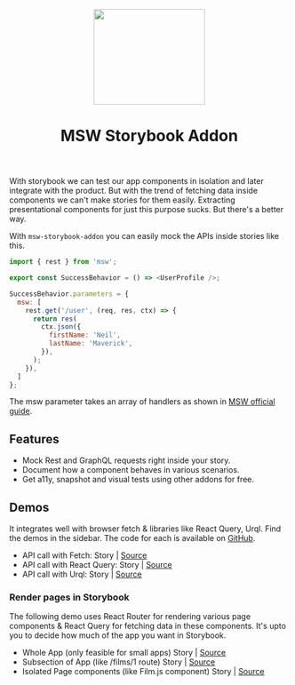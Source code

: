 
<Meta title="Guides/Introduction" />

<header className="introduction-header">
  <img src="https://msw-sb.netlify.app/logo.png" width="200" height="172" />
  <h1>MSW Storybook Addon</h1>
</header>

With storybook we can test our app components in isolation and later integrate with the product. But with the trend of fetching data inside components we can't make stories for them easily. Extracting presentational components for just this purpose sucks. But there's a better way.

With `msw-storybook-addon` you can easily mock the APIs inside stories like this.

```js
import { rest } from 'msw';

export const SuccessBehavior = () => <UserProfile />;

SuccessBehavior.parameters = {
  msw: [
    rest.get('/user', (req, res, ctx) => {
      return res(
        ctx.json({
          firstName: 'Neil',
          lastName: 'Maverick',
        }),
      );
    }),
  ]
};
```

The msw parameter takes an array of handlers as shown in [MSW official guide](https://mswjs.io/docs/getting-started/mocks/rest-api).

## Features

* Mock Rest and GraphQL requests right inside your story.
* Document how a component behaves in various scenarios.
* Get a11y, snapshot and visual tests using other addons for free.

## Demos
It integrates well with browser fetch & libraries like React Query, Urql. Find the demos in the sidebar.
The code for each is available on [GitHub](https://github.com/itaditya/msw-storybook-addon).

* API call with Fetch: <LinkTo className="introduction-demo-link" kind="Demos/Fetch" story="mocked-success">Story</LinkTo> | [Source](https://github.com/itaditya/msw-storybook-addon/blob/master/packages/docs/src/demos/fetch/App.stories.js)
* API call with React Query: <LinkTo className="introduction-demo-link" kind="Demos/React Query" story="mocked-success">Story</LinkTo> | [Source](https://github.com/itaditya/msw-storybook-addon/blob/master/packages/docs/src/demos/react-query/App.stories.js)
* API call with Urql: <LinkTo className="introduction-demo-link" kind="Demos/Urql" story="mocked-success">Story</LinkTo> | [Source](https://github.com/itaditya/msw-storybook-addon/blob/master/packages/docs/src/demos/urql/App.stories.js)

### Render pages in Storybook
The following demo uses React Router for rendering various page components & React Query for fetching data in these components. It's upto you to decide how much of the app you want in Storybook.

* Whole App (only feasible for small apps) <LinkTo className="introduction-demo-link" kind="Demos/React Router + RQ" story="mocked-app">Story</LinkTo> | [Source](https://github.com/itaditya/msw-storybook-addon/blob/master/packages/docs/src/demos/react-router-react-query/App.stories.js)
* Subsection of App (like /films/1 route) <LinkTo className="introduction-demo-link" kind="Demos/React Router + RQ" story="mocked-film-subsection">Story</LinkTo> | [Source](https://github.com/itaditya/msw-storybook-addon/blob/master/packages/docs/src/demos/react-router-react-query/App.stories.js)
* Isolated Page components (like Film.js component) <LinkTo className="introduction-demo-link" kind="Demos/React Router + RQ/Page Stories/Film" story="mocked-success">Story</LinkTo> | [Source](https://github.com/itaditya/msw-storybook-addon/blob/master/packages/docs/src/demos/react-router-react-query/pages/film/Film.stories.js)
